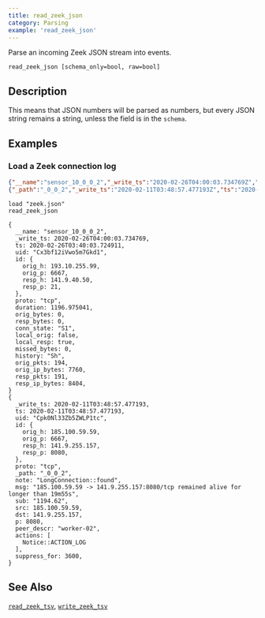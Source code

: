 ```yaml
---
title: read_zeek_json
category: Parsing
example: 'read_zeek_json'
---
```


Parse an incoming Zeek JSON stream into events.

```tql
read_zeek_json [schema_only=bool, raw=bool]
```

## Description


<SchemaOnlyOption />

<RawOption />

This means that JSON numbers will be parsed as numbers,
but every JSON string remains a string, unless the field is in the `schema`.

## Examples

### Load a Zeek connection log

```json title="zeek.json"
{"__name":"sensor_10_0_0_2","_write_ts":"2020-02-26T04:00:03.734769Z","ts":"2020-02-26T03:40:03.724911Z","uid":"Cx3bf12iVwo5m7Gkd1","id.orig_h":"193.10.255.99","id.orig_p":6667,"id.resp_h":"141.9.40.50","id.resp_p":21,"proto":"tcp","duration":1196.975041,"orig_bytes":0,"resp_bytes":0,"conn_state":"S1","local_orig":false,"local_resp":true,"missed_bytes":0,"history":"Sh","orig_pkts":194,"orig_ip_bytes":7760,"resp_pkts":191,"resp_ip_bytes":8404}
{"_path":"_0_0_2","_write_ts":"2020-02-11T03:48:57.477193Z","ts":"2020-02-11T03:48:57.477193Z","uid":"Cpk0Nl33Zb5ZWLP1tc","id.orig_h":"185.100.59.59","id.orig_p":6667,"id.resp_h":"141.9.255.157","id.resp_p":8080,"proto":"tcp","note":"LongConnection::found","msg":"185.100.59.59 -> 141.9.255.157:8080/tcp remained alive for longer than 19m55s","sub":"1194.62","src":"185.100.59.59","dst":"141.9.255.157","p":8080,"peer_descr":"worker-02","actions":["Notice::ACTION_LOG"],"suppress_for":3600}
```

```tql
load "zeek.json"
read_zeek_json
```

```tql
{
  __name: "sensor_10_0_0_2",
  _write_ts: 2020-02-26T04:00:03.734769,
  ts: 2020-02-26T03:40:03.724911,
  uid: "Cx3bf12iVwo5m7Gkd1",
  id: {
    orig_h: 193.10.255.99,
    orig_p: 6667,
    resp_h: 141.9.40.50,
    resp_p: 21,
  },
  proto: "tcp",
  duration: 1196.975041,
  orig_bytes: 0,
  resp_bytes: 0,
  conn_state: "S1",
  local_orig: false,
  local_resp: true,
  missed_bytes: 0,
  history: "Sh",
  orig_pkts: 194,
  orig_ip_bytes: 7760,
  resp_pkts: 191,
  resp_ip_bytes: 8404,
}
{
  _write_ts: 2020-02-11T03:48:57.477193,
  ts: 2020-02-11T03:48:57.477193,
  uid: "Cpk0Nl33Zb5ZWLP1tc",
  id: {
    orig_h: 185.100.59.59,
    orig_p: 6667,
    resp_h: 141.9.255.157,
    resp_p: 8080,
  },
  proto: "tcp",
  _path: "_0_0_2",
  note: "LongConnection::found",
  msg: "185.100.59.59 -> 141.9.255.157:8080/tcp remained alive for longer than 19m55s",
  sub: "1194.62",
  src: 185.100.59.59,
  dst: 141.9.255.157,
  p: 8080,
  peer_descr: "worker-02",
  actions: [
    Notice::ACTION_LOG
  ],
  suppress_for: 3600,
}
```

## See Also

[`read_zeek_tsv`](/reference/operators/read_zeek_tsv),
[`write_zeek_tsv`](/reference/operators/write_zeek_tsv)
